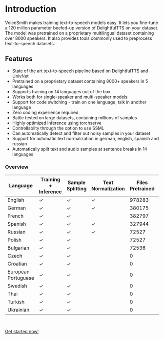 # Introduction

VoiceSmith makes training text-to-speech models easy. It lets you fine-tune a 
120 million parameter beefed-up version of DelightfulTTS on your dataset. The model was 
pretrained on a proprietary multilingual dataset containing over 8000 speakers.
It also provides tools commonly used to preprocess text-to-speech datasets.

## Features

- State of the art text-to-speech pipeline based on DelightfulTTS and UnivNet
- Pretrained on a proprietary dataset containing 8000+ speakers in 5 languages
- Supports training on 14 languages out of the box
- Works both for single-speaker and multi-speaker models
- Support for code switching - train on one language, talk in another language
- Zero coding experience required
- Battle tested on large datasets, containing millions of samples
- Highly optimized inference using torchserve
- Controllabilty through the option to use SSML
- Can automatically detect and filter out noisy samples in your dataset
- Support for automatic text normalization in german, english, spanish and russian
- Automatically split text and audio samples at sentence breaks in 14 languages

### Overview

| Language | Training + Inference | Sample Splitting | Text Normalization | Files Pretrained | Speakers Pretrained
| -------- | -------------------- | ---------------- | ------------------ | ------------------ | ---------------------
| English  | ✓ | ✓ | ✓ | 978283 | 5415
| German   | ✓ | ✓ | ✓ | 380175 | 1034
| French   | ✓ | ✓ | | 382797 | 1013
| Spanish  | ✓ | ✓ | ✓ | 327944 | 960
| Russian  | ✓ | ✓ | ✓ | 72527 | 132
| Polish   | ✓ | ✓ | | 72527 | 132
| Bulgarian | ✓ | ✓ | | 72536 | 132
| Czech | ✓ | ✓ | | 0 | 0
| Croatian | ✓ | ✓ | | 0 | 0
| European Portuguese | ✓ | ✓ | | 0 | 0
| Swedish | ✓ | ✓ | | 0 | 0
| Thai | ✓ | ✓ | | 0 | 0
| Turkish | ✓ | ✓ | | 0 | 0
| Ukrainian | ✓ | ✓ | | 0 | 0

<br />

[Get started now!](/getting-started)
